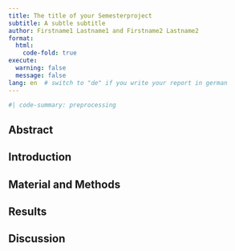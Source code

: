 ---
title: The title of your Semesterproject
subtitle: A subtle subtitle
author: Firstname1 Lastname1 and Firstname2 Lastname2
format:
  html:
    code-fold: true
execute:
  warning: false
  message: false
lang: en  # switch to "de" if you write your report in german
---

```{r preprocessing}
#| code-summary: preprocessing

``` 


## Abstract

## Introduction

## Material and Methods

## Results

## Discussion

